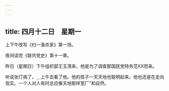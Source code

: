 ```yaml
---
---
---
```

title: 四月十二日　星期一
---




上下午改写《扫一渔杀家》第一场。

夜间读完《联共党史》第十一章。

昨日（星期日）下午组织部王玉清来，他是为了调查那国民党特务范XX而来。

听说张仃病了，＿上午去看了他。他的孩子一天天地也聪明起来。他也还是在走向现实。一个人对人有时总应像天地那样宽厂”和自然。